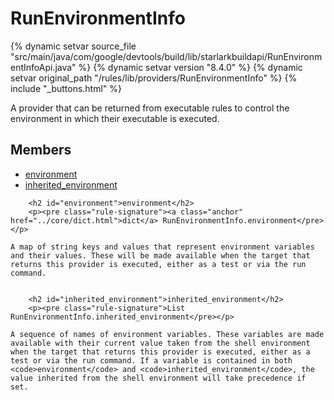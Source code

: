 <html devsite>
<head>
  <meta name="project_path" value="/_project.yaml">
  <meta name="book_path" value="/versions/8.4.0/_book.yaml">
</head>
<body>

<h1 class="page-title" id="modules.RunEnvironmentInfo">RunEnvironmentInfo</h1>

{% dynamic setvar source_file "src/main/java/com/google/devtools/build/lib/starlarkbuildapi/RunEnvironmentInfoApi.java" %}
{% dynamic setvar version "8.4.0" %}
{% dynamic setvar original_path "/rules/lib/providers/RunEnvironmentInfo" %}
{% include "_buttons.html" %}
<!-- {% raw %} -->

A provider that can be returned from executable rules to control the environment in which their executable is executed.

<h2>Members</h2>
<ul>
      <li>
    <a href="#environment">environment</a>
  </li>
      <li>
    <a href="#inherited_environment">inherited_environment</a>
  </li>
  </ul>

        <h2 id="environment">environment</h2>
        <p><pre class="rule-signature"><a class="anchor" href="../core/dict.html">dict</a> RunEnvironmentInfo.environment</pre></p>

    A map of string keys and values that represent environment variables and their values. These will be made available when the target that returns this provider is executed, either as a test or via the run command.


        <h2 id="inherited_environment">inherited_environment</h2>
        <p><pre class="rule-signature">List RunEnvironmentInfo.inherited_environment</pre></p>

    A sequence of names of environment variables. These variables are made  available with their current value taken from the shell environment when the target that returns this provider is executed, either as a test or via the run command. If a variable is contained in both <code>environment</code> and <code>inherited_environment</code>, the value inherited from the shell environment will take precedence if set.



</body>
</html>

<!-- {% endraw %} -->
